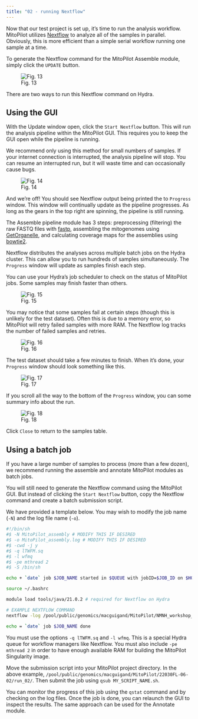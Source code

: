 ```yaml
---
title: "02 - running Nextflow"
---
```


Now that our test project is set up, it's time to run the analysis workflow. MitoPilot utilizes [Nextflow](https://www.nextflow.io/) to analyze all of the samples in parallel. Obviously, this is more efficient than a simple serial workflow running one sample at a time.

To generate the Nextflow command for the MitoPilot Assemble module, simply click the `UPDATE` button.

![Fig. 13](/images/13.png)

There are two ways to run this Nextflow command on Hydra.

## Using the GUI

With the Update window open, click the `Start Nextflow` button. This will run the analysis pipeline within the MitoPilot GUI. This requires you to keep the GUI open while the pipeline is running.

::: {.callout-note}
We recommend only using this method for small numbers of samples. If your internet connection is interrupted, the analysis pipeline will stop. You can resume an interrupted run, but it will waste time and can occasionally cause bugs.
:::

![Fig. 14](/images/14.png)

And we're off! You should see Nextflow output being printed the to `Progress` window. This window will continually update as the pipeline progresses. As long as the gears in the top right are spinning, the pipeline is still running.

The Assemble pipeline module has 3 steps: preprocessing (filtering) the raw FASTQ files with [fastp](https://github.com/OpenGene/fastp), assembling the mitogenomes using [GetOrganelle](https://github.com/Kinggerm/GetOrganelle), and calculating coverage maps for the assemblies using [bowtie2](https://github.com/BenLangmead/bowtie2).

Nextflow distributes the analyses across multiple batch jobs on the Hydra cluster. This can allow you to run hundreds of samples simultaneously. The `Progress` window will update as samples finish each step.

You can use your Hydra's job scheduler to check on the status of MitoPilot jobs. Some samples may finish faster than others.

![Fig. 15](/images/15.png)

You may notice that some samples fail at certain steps (though this is unlikely for the test dataset). Often this is due to a memory error, so MitoPilot will retry failed samples with more RAM. The Nextflow log tracks the number of failed samples and retries.

![Fig. 16](/images/16.png)

The test dataset should take a few minutes to finish. When it's done, your `Progress` window should look something like this.

![Fig. 17](/images/17.png)

If you scroll all the way to the bottom of the `Progress` window, you can some summary info about the run.

![Fig. 18](/images/18.png)

Click `Close` to return to the samples table.

## Using a batch job

If you have a large number of samples to process (more than a few dozen), we recommend running the assemble and annotate MitoPilot modules as batch jobs. 

You will still need to generate the Nextflow command using the MitoPilot GUI. But instead of clicking the `Start Nextflow` button, copy the Nextflow command and create a batch submission script.

We have provided a template below. You may wish to modify the job name (`-N`) and the log file name (`-o`).

```bash
#!/bin/sh
#$ -N MitoPilot_assembly # MODIFY THIS IF DESIRED
#$ -o MitoPilot_assembly.log # MODIFY THIS IF DESIRED
#$ -cwd -j y
#$ -q lTWFM.sq
#$ -l wfmq
#$ -pe mthread 2
#$ -S /bin/sh

echo + `date` job $JOB_NAME started in $QUEUE with jobID=$JOB_ID on $HOSTNAME

source ~/.bashrc

module load tools/java/21.0.2 # required for Nextflow on Hydra

# EXAMPLE NEXTFLOW COMMAND
nextflow -log /pool/public/genomics/macguigand/MitoPilot/NMNH_workshop_2025/test_project_01/.logs/nextflow.log run /home/macguigand/R/x86_64-redhat-linux-gnu-library/4.4/MitoPilot/nextflow -c /pool/public/genomics/macguigand/MitoPilot/NMNH_workshop_2025/test_project_01/.config -entry WF1 

echo = `date` job $JOB_NAME done

```

::: {.callout-important}
You must use the options `-q lTWFM.sq` and `-l wfmq`. This is a special Hydra queue for workflow managers like Nextflow. You must also include `-pe mthread 2` in order to have enough available RAM for building the MitoPilot Singularity image.
:::

Move the submission script into your MitoPilot project directory. In the above example, `/pool/public/genomics/macguigand/MitoPilot/22030FL-06-02/run_02/`. Then submit the job using `qsub MY_SCRIPT_NAME.sh`.

You can monitor the progress of this job using the `qstat` command and by checking on the log files. Once the job is done, you can relaunch the GUI to inspect the results. The same approach can be used for the Annotate module.